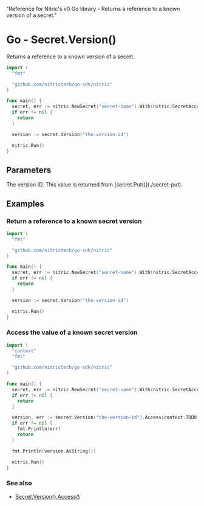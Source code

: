   "Reference for Nitric's v0 Go library - Returns a reference to a known version of a secret."

# Go - Secret.Version()

Returns a reference to a known version of a secret.

```go
import (
  "fmt"

  "github.com/nitrictech/go-sdk/nitric"
)

func main() {
  secret, err := nitric.NewSecret("secret-name").With(nitric.SecretAccessing)
  if err != nil {
    return
  }

  version := secret.Version("the-version-id")

  nitric.Run()
}
```

## Parameters

<Properties>
  <Property name="version" required type="string">
    The version ID. This value is returned from [secret.Put()](./secret-put).
  </Property>
</Properties>

## Examples

### Return a reference to a known secret version

```go
import (
  "fmt"

  "github.com/nitrictech/go-sdk/nitric"
)

func main() {
  secret, err := nitric.NewSecret("secret-name").With(nitric.SecretAccessing)
  if err != nil {
    return
  }

  version := secret.Version("the-version-id")

  nitric.Run()
}
```

### Access the value of a known secret version

```go
import (
  "context"
  "fmt"

  "github.com/nitrictech/go-sdk/nitric"
)

func main() {
  secret, err := nitric.NewSecret("secret-name").With(nitric.SecretAccessing)
  if err != nil {
    return
  }

  version, err := secret.Version("the-version-id").Access(context.TODO())
  if err != nil {
    fmt.Println(err)
    return
  }

  fmt.Println(version.AsString())

  nitric.Run()
}
```

### See also

- [Secret.Version().Access()](./secret-version-access)
